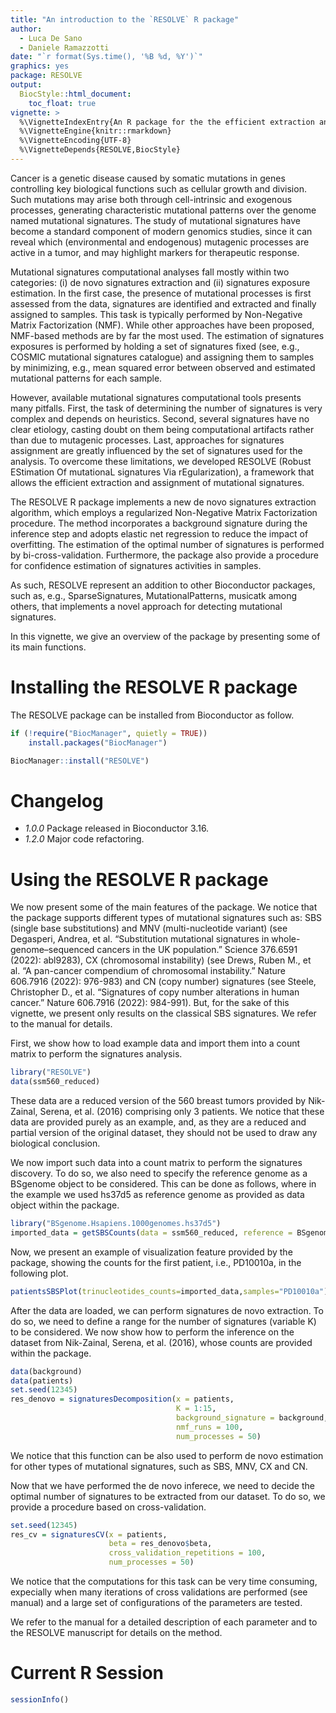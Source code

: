 ```yaml
---
title: "An introduction to the `RESOLVE` R package"
author: 
  - Luca De Sano
  - Daniele Ramazzotti
date: "`r format(Sys.time(), '%B %d, %Y')`"
graphics: yes
package: RESOLVE
output:
  BiocStyle::html_document:
    toc_float: true
vignette: >
  %\VignetteIndexEntry{An R package for the the efficient extraction and assignment of mutational signatures from cancer genomes}
  %\VignetteEngine{knitr::rmarkdown}
  %\VignetteEncoding{UTF-8}
  %\VignetteDepends{RESOLVE,BiocStyle}
---
```


Cancer is a genetic disease caused by somatic mutations in genes controlling key biological functions such as cellular growth and division. Such mutations may arise both through cell-intrinsic and exogenous processes, generating characteristic mutational patterns over the genome named mutational signatures. The study of mutational signatures have become a standard component of modern genomics studies, since it can reveal which (environmental and endogenous) mutagenic processes are active in a tumor, and may highlight markers for therapeutic response.

Mutational signatures computational analyses fall mostly within two categories: (i) de novo signatures extraction and (ii) signatures exposure estimation. In the first case, the presence of mutational processes is first assessed from the data, signatures are identified and extracted and finally assigned to samples. This task is typically performed by Non-Negative Matrix Factorization (NMF). While other approaches have been proposed, NMF-based methods are by far the most used. The estimation of signatures exposures is performed by holding a set of signatures fixed (see, e.g., COSMIC mutational signatures catalogue) and assigning them to samples by minimizing, e.g., mean squared error between observed and estimated mutational patterns for each sample.

However, available mutational signatures computational tools presents many pitfalls. First, the task of determining the number of signatures is very complex and depends on heuristics. Second, several signatures have no clear etiology, casting doubt on them being computational artifacts rather than due to mutagenic processes. Last, approaches for signatures assignment are greatly influenced by the set of signatures used for the analysis. To overcome these limitations, we developed RESOLVE (Robust EStimation Of mutationaL signatures Via rEgularization), a framework that allows the efficient extraction and assignment of mutational signatures.

The RESOLVE R package implements a new de novo signatures extraction algorithm, which employs a regularized Non-Negative Matrix Factorization procedure. The method incorporates a background signature during the inference step and adopts elastic net regression to reduce the impact of overfitting. The estimation of the optimal number of signatures is performed by bi-cross-validation. Furthermore, the package also provide a procedure for confidence estimation of signatures activities in samples.

As such, RESOLVE represent an addition to other Bioconductor packages, such as, e.g., SparseSignatures, MutationalPatterns, musicatk among others, that implements a novel approach for detecting mutational signatures.

In this vignette, we give an overview of the package by presenting some of its main functions.

# Installing the RESOLVE R package

The RESOLVE package can be installed from Bioconductor as follow.

```r
if (!require("BiocManager", quietly = TRUE))
    install.packages("BiocManager")

BiocManager::install("RESOLVE")
```

# Changelog

- *1.0.0* Package released in Bioconductor 3.16.
- *1.2.0* Major code refactoring.

# Using the RESOLVE R package

We now present some of the main features of the package. We notice that the package supports different types of mutational signatures such as: SBS (single base substitutions) and MNV (multi-nucleotide variant) (see Degasperi, Andrea, et al. "Substitution mutational signatures in whole-genome–sequenced cancers in the UK population." Science 376.6591 (2022): abl9283), CX (chromosomal instability) (see Drews, Ruben M., et al. "A pan-cancer compendium of chromosomal instability." Nature 606.7916 (2022): 976-983) and CN (copy number) signatures (see Steele, Christopher D., et al. "Signatures of copy number alterations in human cancer." Nature 606.7916 (2022): 984-991). But, for the sake of this vignette, we present only results on the classical SBS signatures. We refer to the manual for details.

First, we show how to load example data and import them into a count matrix to perform the signatures analysis.

```r
library("RESOLVE")
data(ssm560_reduced)
```

These data are a reduced version of the 560 breast tumors provided by Nik-Zainal, Serena, et al. (2016) comprising only 3 patients. We notice that these data are provided purely as an example, and, as they are a reduced and partial version of the original dataset, they should not be used to draw any biological conclusion.

We now import such data into a count matrix to perform the signatures discovery. To do so, we also need to specify the reference genome as a BSgenome object to be considered. This can be done as follows, where in the example we used hs37d5 as reference genome as provided as data object within the package.

```r
library("BSgenome.Hsapiens.1000genomes.hs37d5")
imported_data = getSBSCounts(data = ssm560_reduced, reference = BSgenome.Hsapiens.1000genomes.hs37d5)
```

Now, we present an example of visualization feature provided by the package, showing the counts for the first patient, i.e., PD10010a, in the following plot.

```r
patientsSBSPlot(trinucleotides_counts=imported_data,samples="PD10010a")
```

After the data are loaded, we can perform signatures de novo extraction. To do so, we need to define a range for the number of signatures (variable K) to be considered. We now show how to perform the inference on the dataset from Nik-Zainal, Serena, et al. (2016), whose counts are provided within the package.

```r
data(background)
data(patients)
set.seed(12345)
res_denovo = signaturesDecomposition(x = patients, 
                                     K = 1:15, 
                                     background_signature = background, 
                                     nmf_runs = 100, 
                                     num_processes = 50)
```

We notice that this function can be also used to perform de novo estimation for other types of mutational signatures, such as SBS, MNV, CX and CN.

Now that we have performed the de novo inferece, we need to decide the optimal number of signatures to be extracted from our dataset. To do so, we provide a procedure based on cross-validation.

```r
set.seed(12345)
res_cv = signaturesCV(x = patients, 
                      beta = res_denovo$beta, 
                      cross_validation_repetitions = 100, 
                      num_processes = 50)
```

We notice that the computations for this task can be very time consuming, expecially when many iterations of cross validations are performed (see manual) and a large set of configurations of the parameters are tested.

We refer to the manual for a detailed description of each parameter and to the RESOLVE manuscript for details on the method.

# Current R Session

```r
sessionInfo()
```
